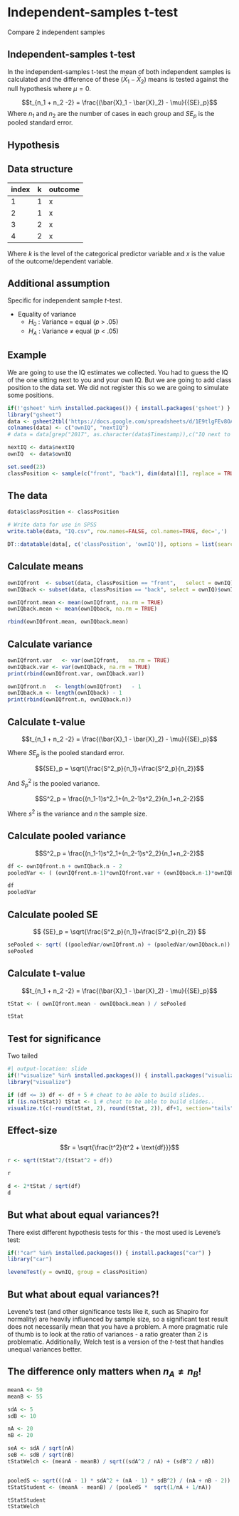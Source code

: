 # Independent-samples t-test

Compare 2 independent samples

## Independent-samples t-test

In the independent-samples t-test the mean of both independent samples is calculated and the difference of these $(\bar{X}_1 - \bar{X}_2)$ means is tested against the null hypothesis where $\mu = 0$.

$$t_{n_1 + n_2 -2} = \frac{(\bar{X}_1 - \bar{X}_2) - \mu}{{SE}_p}$$
Where $n_1$ and $n_2$ are the number of cases in each group and $SE_p$ is the pooled standard error.

## Hypothesis

\begin{aligned}
H_0 &: t = 0 = \mu_t \\
H_A &: t \neq 0 \\
H_A &: t > 0 \\
H_A &: t < 0 \\
\end{aligned}

## Data structure

index | k | outcome
------|----|--
1     | 1 | x
2     | 1 | x
3     | 2 | x
4     | 2 | x

Where $k$ is the level of the categorical predictor variable and $x$ is the value of the outcome/dependent variable.

## Additional assumption

Specific for independent sample $t$-test.

* Equality of variance
    * $H_0$ : Variance $=$ equal ($p$ > .05)
    * $H_A$ : Variance $\neq$ equal ($p$ < .05)

## Example

We are going to use the IQ estimates we collected. You had to guess the IQ of the one sitting next to you and your own IQ. But we are going to add class position to the data set. We did not register this so we are going to simulate some positions.

```r
if(!'gsheet' %in% installed.packages()) { install.packages('gsheet') }
library("gsheet")
data <- gsheet2tbl('https://docs.google.com/spreadsheets/d/1E9tlgFEv8OAyPBe_y2lwn2eUI1JmCg05Wk_wONAK1UM/edit?usp=sharing')[, -1]
colnames(data) <- c("ownIQ", "nextIQ")
# data = data[grep("2017", as.character(data$Timestamp)),c("IQ next to you", "Own IQ")]

nextIQ <- data$nextIQ
ownIQ  <- data$ownIQ
```


```r
set.seed(23)
classPosition <- sample(c("front", "back"), dim(data)[1], replace = TRUE)
```

## The data

```r
data$classPosition <- classPosition

# Write data for use in SPSS
write.table(data, "IQ.csv", row.names=FALSE, col.names=TRUE, dec=',')

DT::datatable(data[, c('classPosition', 'ownIQ')], options = list(searching = FALSE, scrollY = 415, paging = F, info = F))
```

## Calculate means {.subsection}

```r
ownIQfront  <- subset(data, classPosition == "front",   select = ownIQ)$ownIQ
ownIQback <- subset(data, classPosition == "back", select = ownIQ)$ownIQ

ownIQfront.mean <- mean(ownIQfront, na.rm = TRUE)
ownIQback.mean <- mean(ownIQback, na.rm = TRUE)

rbind(ownIQfront.mean, ownIQback.mean)
```

## Calculate variance {.smaller .subsection}

```r
ownIQfront.var   <- var(ownIQfront,   na.rm = TRUE)
ownIQback.var <- var(ownIQback, na.rm = TRUE)
print(rbind(ownIQfront.var, ownIQback.var))

ownIQfront.n   <- length(ownIQfront)   - 1
ownIQback.n <- length(ownIQback) - 1
print(rbind(ownIQfront.n, ownIQback.n))
```


## Calculate t-value {.smaller}

$$t_{n_1 + n_2 -2} = \frac{(\bar{X}_1 - \bar{X}_2) - \mu}{{SE}_p}$$

Where ${SE}_p$ is the pooled standard error.

$${SE}_p = \sqrt{\frac{S^2_p}{n_1}+\frac{S^2_p}{n_2}}$$

And $S^2_p$ is the pooled variance.

$$S^2_p = \frac{(n_1-1)s^2_1+(n_2-1)s^2_2}{n_1+n_2-2}$$

Where $s^2$ is the variance and $n$ the sample size.

## Calculate pooled variance {.subsection}

$$S^2_p = \frac{(n_1-1)s^2_1+(n_2-1)s^2_2}{n_1+n_2-2}$$

```r
df <- ownIQfront.n + ownIQback.n - 2
pooledVar <- ( (ownIQfront.n-1)*ownIQfront.var + (ownIQback.n-1)*ownIQback.var ) / df

df
pooledVar
```

## Calculate pooled SE {.subsection}

$$ {SE}_p = \sqrt{\frac{S^2_p}{n_1}+\frac{S^2_p}{n_2}} $$

```r
sePooled <- sqrt( ((pooledVar/ownIQfront.n) + (pooledVar/ownIQback.n)) )
sePooled
```

## Calculate t-value {.subsection}

$$t_{n_1 + n_2 -2} = \frac{(\bar{X}_1 - \bar{X}_2) - \mu}{{SE}_p}$$

```r
tStat <- ( ownIQfront.mean - ownIQback.mean ) / sePooled

tStat
```

## Test for significance

Two tailed

```r
#| output-location: slide
if(!"visualize" %in% installed.packages()) { install.packages("visualize") }
library("visualize")

if (df <= 3) df <- df + 5 # cheat to be able to build slides.. 
if (is.na(tStat)) tStat <- 1 # cheat to be able to build slides.. 
visualize.t(c(-round(tStat, 2), round(tStat, 2)), df+1, section="tails")
```

## Effect-size

$$r = \sqrt{\frac{t^2}{t^2 + \text{df}}}$$

```r
r <- sqrt(tStat^2/(tStat^2 + df))

r

d <- 2*tStat / sqrt(df)
d
```


## But what about equal variances?!

There exist different hypothesis tests for this - the most used is Levene's test:

```r

if(!"car" %in% installed.packages()) { install.packages("car") }
library("car")

leveneTest(y = ownIQ, group = classPosition)
```

## But what about equal variances?!

::: {.callout-warning}
Levene's test (and other significance tests like it, such as Shapiro for normality) are heavily influenced by sample size, so a significant test result does not necessarily mean that you have a problem. A more pragmatic rule of thumb is to look at the ratio of variances - a ratio greater than 2 is problematic. Additionally, Welch test is a version of the $t$-test that handles unequal variances better. 
:::

## The difference only matters when $n_A \neq n_B$!


```r
meanA <- 50
meanB <- 55

sdA <- 5
sdB <- 10

nA <- 20
nB <- 20

seA <- sdA / sqrt(nA)    
seB <- sdB / sqrt(nB)  
tStatWelch <- (meanA - meanB) / sqrt((sdA^2 / nA) + (sdB^2 / nB))


pooledS <- sqrt(((nA - 1) * sdA^2 + (nA - 1) * sdB^2) / (nA + nB - 2))
tStatStudent <- (meanA - meanB) / (pooledS *  sqrt(1/nA + 1/nA))

tStatStudent
tStatWelch
```